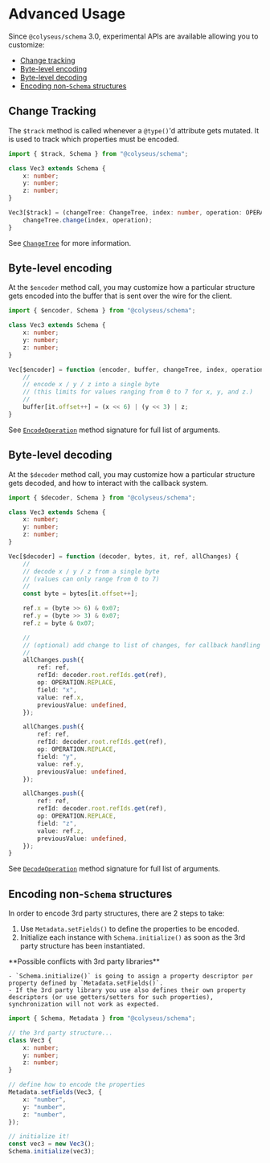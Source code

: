 
# Advanced Usage

Since `@colyseus/schema` 3.0, experimental APIs are available allowing you to
customize:

- [Change tracking](#change-tracking)
- [Byte-level encoding](#byte-level-encoding)
- [Byte-level decoding](#byte-level-decoding)
- [Encoding non-`Schema` structures](#encoding-non-schema-structures)

## Change Tracking

The `$track` method is called whenever a `@type()`'d attribute gets mutated. It
is used to track which properties must be encoded.

```ts filename="Vec3.ts"
import { $track, Schema } from "@colyseus/schema";

class Vec3 extends Schema {
    x: number;
    y: number;
    z: number;
}

Vec3[$track] = (changeTree: ChangeTree, index: number, operation: OPERATION = OPERATION.ADD) {
    changeTree.change(index, operation);
}
```

See [`ChangeTree`](https://github.com/colyseus/schema/blob/f755b94c5e618cfd6cdf2182199ec87b68fdae47/src/encoder/ChangeTree.ts) for more information.

## Byte-level encoding

At the `$encoder` method call, you may customize how a particular structure gets
encoded into the buffer that is sent over the wire for the client.

```ts filename="Vec3.ts"
import { $encoder, Schema } from "@colyseus/schema";

class Vec3 extends Schema {
    x: number;
    y: number;
    z: number;
}

Vec[$encoder] = function (encoder, buffer, changeTree, index, operation, it, isEncodeAll, hasView) {
    //
    // encode x / y / z into a single byte
    // (this limits for values ranging from 0 to 7 for x, y, and z.)
    //
    buffer[it.offset++] = (x << 6) | (y << 3) | z;
}
```

See [`EncodeOperation`](https://github.com/colyseus/schema/blob/f755b94c5e618cfd6cdf2182199ec87b68fdae47/src/encoder/EncodeOperation.ts#L16-L25) method signature for full list of arguments.

## Byte-level decoding

At the `$decoder` method call, you may customize how a particular structure gets
decoded, and how to interact with the callback system.

```ts filename="Vec3.ts"
import { $decoder, Schema } from "@colyseus/schema";

class Vec3 extends Schema {
    x: number;
    y: number;
    z: number;
}

Vec[$decoder] = function (decoder, bytes, it, ref, allChanges) {
    //
    // decode x / y / z from a single byte
    // (values can only range from 0 to 7)
    //
    const byte = bytes[it.offset++];

    ref.x = (byte >> 6) & 0x07;
    ref.y = (byte >> 3) & 0x07;
    ref.z = byte & 0x07;

    //
    // (optional) add change to list of changes, for callback handling
    //
    allChanges.push({
        ref: ref,
        refId: decoder.root.refIds.get(ref),
        op: OPERATION.REPLACE,
        field: "x",
        value: ref.x,
        previousValue: undefined,
    });

    allChanges.push({
        ref: ref,
        refId: decoder.root.refIds.get(ref),
        op: OPERATION.REPLACE,
        field: "y",
        value: ref.y,
        previousValue: undefined,
    });

    allChanges.push({
        ref: ref,
        refId: decoder.root.refIds.get(ref),
        op: OPERATION.REPLACE,
        field: "z",
        value: ref.z,
        previousValue: undefined,
    });
}
```

See [`DecodeOperation`](https://github.com/colyseus/schema/blob/f755b94c5e618cfd6cdf2182199ec87b68fdae47/src/decoder/DecodeOperation.ts#L28-L34) method signature for full list of arguments.

## Encoding non-`Schema` structures

In order to encode 3rd party structures, there are 2 steps to take:

1. Use `Metadata.setFields()` to define the properties to be encoded.
2. Initialize each instance with `Schema.initialize()` as soon as the 3rd party structure has been instantiated.

<Callout type="warning">
    **Possible conflicts with 3rd party libraries**

    - `Schema.initialize()` is going to assign a property descriptor per property defined by `Metadata.setFields()`.
    - If the 3rd party library you use also defines their own property descriptors (or use getters/setters for such properties), synchronization will not work as expected.
</Callout>

```ts filename="Vec3.ts"
import { Schema, Metadata } from "@colyseus/schema";

// the 3rd party structure...
class Vec3 {
    x: number;
    y: number;
    z: number;
}

// define how to encode the properties
Metadata.setFields(Vec3, {
    x: "number",
    y: "number",
    z: "number",
});

// initialize it!
const vec3 = new Vec3();
Schema.initialize(vec3);

```

